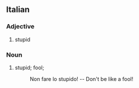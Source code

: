 ==Italian==
===Adjective===
#stupid
===Noun===
#stupid; fool;
#:Non fare lo stupido! -- Don't be like a fool!